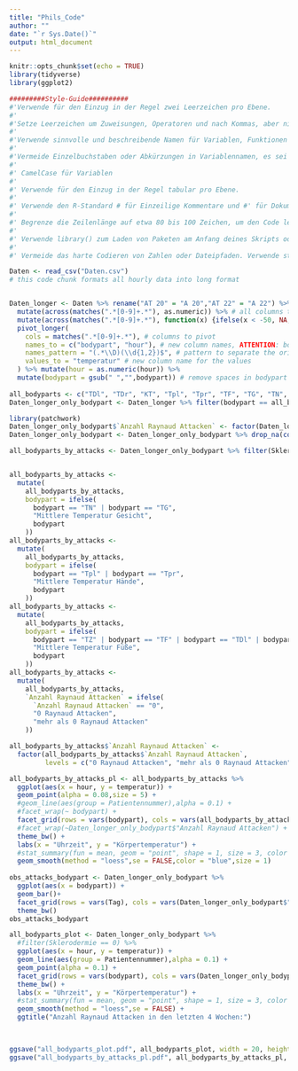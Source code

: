 ```yaml
---
title: "Phils_Code"
author: ""
date: "`r Sys.Date()`"
output: html_document
---
```


```r
knitr::opts_chunk$set(echo = TRUE)
library(tidyverse)
library(ggplot2)
```

```r
#########Style-Guide##########
#'Verwende für den Einzug in der Regel zwei Leerzeichen pro Ebene.
#'
#'Setze Leerzeichen um Zuweisungen, Operatoren und nach Kommas, aber nicht vor.
#'
#'Verwende sinnvolle und beschreibende Namen für Variablen, Funktionen und Objekte.
#'
#'Vermeide Einzelbuchstaben oder Abkürzungen in Variablennamen, es sei denn, sie sind allgemein verständlich.
#'
#' CamelCase für Variablen 
#' 
#' Verwende für den Einzug in der Regel tabular pro Ebene.
#' 
#' Verwende den R-Standard # für Einzeilige Kommentare und #' für Dokumentationskommentare.
#' 
#' Begrenze die Zeilenlänge auf etwa 80 bis 100 Zeichen, um den Code lesbar zu halten. Verwende Zeilenumbrüche, um lange Zeilen aufzuteilen.
#' 
#' Verwende library() zum Laden von Paketen am Anfang deines Skripts oder deiner Funktion.
#' 
#' Vermeide das harte Codieren von Zahlen oder Dateipfaden. Verwende stattdessen Variablen oder Konstanten.
```

```r
Daten <- read_csv("Daten.csv")
# this code chunk formats all hourly data into long format


Daten_longer <- Daten %>% rename("AT 20" = "A 20","AT 22" = "A 22") %>% rename("Notizen" = ...163)%>% 
  mutate(across(matches(".*[0-9]+.*"), as.numeric)) %>% # all columns to numeric
  mutate(across(matches(".*[0-9]+.*"), function(x) {ifelse(x < -50, NA, x)})) %>% # all negative values to NA
  pivot_longer(
    cols = matches(".*[0-9]+.*"), # columns to pivot
    names_to = c("bodypart", "hour"), # new column names, ATTENTION: bodypart contains things like clothing etc.
    names_pattern = "(.*\\D)(\\d{1,2})$", # pattern to separate the original column names
    values_to = "temperatur" # new column name for the values
  ) %>% mutate(hour = as.numeric(hour)) %>%
  mutate(bodypart = gsub(" ","",bodypart)) # remove spaces in bodypart
  
all_bodyparts <- c("TDl", "TDr", "KT", "Tpl", "Tpr", "TF", "TG", "TN", "TZ")
Daten_longer_only_bodypart <- Daten_longer %>% filter(bodypart == all_bodyparts) # only bodypart
```


```r
library(patchwork)
Daten_longer_only_bodypart$`Anzahl Raynaud Attacken` <- factor(Daten_longer_only_bodypart$`Anzahl Raynaud Attacken`,levels = c(0,"<5","<10",">10",">15",">20")) 
Daten_longer_only_bodypart <- Daten_longer_only_bodypart %>% drop_na(contains("Anzahl Raynaud"))

all_bodyparts_by_attacks <- Daten_longer_only_bodypart %>% filter(Sklerodermie == 0,Raynaud == 0,bodypart != "KT")


all_bodyparts_by_attacks <-
  mutate(
    all_bodyparts_by_attacks,
    bodypart = ifelse(
      bodypart == "TN" | bodypart == "TG",
      "Mittlere Temperatur Gesicht",
      bodypart
    ))
all_bodyparts_by_attacks <-
  mutate(
    all_bodyparts_by_attacks,
    bodypart = ifelse(
      bodypart == "Tpl" | bodypart == "Tpr",
      "Mittlere Temperatur Hände",
      bodypart
    ))
all_bodyparts_by_attacks <-
  mutate(
    all_bodyparts_by_attacks,
    bodypart = ifelse(
      bodypart == "TZ" | bodypart == "TF" | bodypart == "TDl" | bodypart == "TDr",
      "Mittlere Temperatur Füße",
      bodypart
    ))
all_bodyparts_by_attacks <-
  mutate(
    all_bodyparts_by_attacks,
    `Anzahl Raynaud Attacken` = ifelse(
      `Anzahl Raynaud Attacken` == "0",
      "0 Raynaud Attacken",
      "mehr als 0 Raynaud Attacken"
    ))

all_bodyparts_by_attacks$`Anzahl Raynaud Attacken` <-
  factor(all_bodyparts_by_attacks$`Anzahl Raynaud Attacken`,
         levels = c("0 Raynaud Attacken", "mehr als 0 Raynaud Attacken"))

all_bodyparts_by_attacks_pl <- all_bodyparts_by_attacks %>%
  ggplot(aes(x = hour, y = temperatur)) +
  geom_point(alpha = 0.08,size = 5) +
  #geom_line(aes(group = Patientennummer),alpha = 0.1) +
  #facet_wrap(~ bodypart) +
  facet_grid(rows = vars(bodypart), cols = vars(all_bodyparts_by_attacks$"Anzahl Raynaud Attacken"),scales = "free") +
  #facet_wrap(~Daten_longer_only_bodypart$"Anzahl Raynaud Attacken") +
  theme_bw() +
  labs(x = "Uhrzeit", y = "Körpertemperatur") +
  #stat_summary(fun = mean, geom = "point", shape = 1, size = 3, color = "red") +
  geom_smooth(method = "loess",se = FALSE,color = "blue",size = 1) 
  
obs_attacks_bodypart <- Daten_longer_only_bodypart %>%
  ggplot(aes(x = bodypart)) +
  geom_bar()+
  facet_grid(rows = vars(Tag), cols = vars(Daten_longer_only_bodypart$"Anzahl Raynaud Attacken")) +
  theme_bw()
obs_attacks_bodypart

all_bodyparts_plot <- Daten_longer_only_bodypart %>%
  #filter(Sklerodermie == 0) %>%
  ggplot(aes(x = hour, y = temperatur)) +
  geom_line(aes(group = Patientennummer),alpha = 0.1) +
  geom_point(alpha = 0.1) +
  facet_grid(rows = vars(bodypart), cols = vars(Daten_longer_only_bodypart$"Anzahl Raynaud Attacken"),scales = "free") +
  theme_bw() +
  labs(x = "Uhrzeit", y = "Körpertemperatur") +
  #stat_summary(fun = mean, geom = "point", shape = 1, size = 3, color = "red") +
  geom_smooth(method = "loess",se = FALSE) + 
  ggtitle("Anzahl Raynaud Attacken in den letzten 4 Wochen:")


  
ggsave("all_bodyparts_plot.pdf", all_bodyparts_plot, width = 20, height = 20, units = "cm")
ggsave("all_bodyparts_by_attacks_pl.pdf", all_bodyparts_by_attacks_pl, width = 20, height = 20, units = "cm")
```





